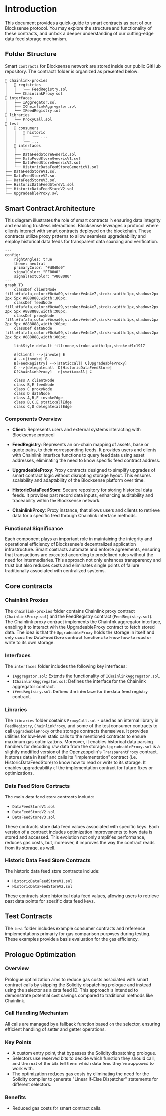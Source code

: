 # Introduction

This document provides a quick-guide to smart contracts as part of our Blocksense protocol. You may explore the structure and functionality of these contracts, and unlock a deeper understanding of our cutting-edge data feed storage mechanism.

## Folder Structure

Smart `contracts` for Blocksense network are stored inside our public GitHub repository. The contracts folder is organized as presented below:

```code
📁 chainlink-proxies
│   📁 registries
│   │   └── FeedRegistry.sol
│   └── ChainlinkProxy.sol
📁 interfaces
│   ├── IAggregator.sol
│   ├── IChainlinkAggregator.sol
│   └── IFeedRegistry.sol
📁 libraries
│   └── ProxyCall.sol
📁 test
│   📁 consumers
│   │   📁 historic
│   │   │   └── ...
│   │   └── ...
│   📁 interfaces
│   │   └── ...
│   ├── DataFeedStoreGeneric.sol
│   ├── DataFeedStoreGenericV1.sol
│   ├── DataFeedStoreGenericV2.sol
│   └── HistoricDataFeedStoreGenericV1.sol
├── DataFeedStoreV1.sol
├── DataFeedStoreV2.sol
├── DataFeedStoreV3.sol
├── HistoricDataFeedStoreV1.sol
├── HistoricDataFeedStoreV2.sol
└── UpgradeableProxy.sol
```

## Smart Contract Architecture

This diagram illustrates the role of smart contracts in ensuring data integrity and enabling trustless interactions. Blocksense leverages a protocol where clients interact with smart contracts deployed on the blockchain. These contracts utilize proxy patterns to allow seamless upgradeability and employ historical data feeds for transparent data sourcing and verification.

```mermaid
---
config:
    rightAngles: true
    theme: neutral
    primaryColor: "#d0d0d0"
    signalColor: "FF0000"
    signalTextColor: "#808080"
---
graph TD
    classDef clientNode fill:#fafafa,color:#0c0a09,stroke:#e4e4e7,stroke-width:1px,shadow:2px 2px 5px #888888,width:180px;
    classDef feedNode fill:#fafafa,color:#0c0a09,stroke:#e4e4e7,stroke-width:1px,shadow:2px 2px 5px #888888,width:200px;
    classDef proxyNode fill:#fafafa,color:#0c0a09,stroke:#e4e4e7,stroke-width:1px,shadow:2px 2px 5px #888888,width:200px;
    classDef dataNode fill:#fafafa,color:#0c0a09,stroke:#e4e4e7,stroke-width:1px,shadow:2px 2px 5px #888888,width:300px;

    linkStyle default fill:none,stroke-width:1px,stroke:#1c1917

    A[Client] -->|invoke| E
    A -->|invoke| B
    B[FeedRegistry] -->|staticcall| C[UpgradeableProxy]
    C -->|delegatecall| D[HistoricDataFeedStore]
    E[ChainlinkProxy] -->|staticcall| C

    class A clientNode
    class B,E feedNode
    class C proxyNode
    class D dataNode
    class A,B,E invokeEdge
    class B,C,E staticcallEdge
    class C,D delegatecallEdge
```

### Components Overview

- **Client**: Represents users and external systems interacting with Blocksense protocol.

- **FeedRegistry**: Represents an on-chain mapping of assets, base or quote pairs, to their corresponding feeds. It provides users and clients with Chainlink interface functions to query feed data using asset addresses, eliminating the need to know specific feed contract address.

- **UpgradeableProxy**: Proxy contracts designed to simplify upgrades of smart contract logic without disrupting storage layout. This ensures scalability and adaptability of the Blocksense platform over time.

- **HistoricDataFeedStore**: Secure repository for storing historical data feeds. It provides past record data inputs, enhancing auditability and traceability within the Blocksense network.

- **ChainlinkProxy**: Proxy instance, that allows users and clients to retrieve data for a specific feed through Chainlink interface methods.

### Functional Significance

Each component plays an important role in maintaining the integrity and operational efficiency of Blocksense's decentralized application infrastructure. Smart contracts automate and enforce agreements, ensuring that transactions are executed according to predefined rules without the need for intermediaries. This approach not only enhances transparency and trust but also reduces costs and eliminates single points of failure traditionally associated with centralized systems.

## Core contracts

### Chainlink Proxies

The `chainlink-proxies` folder contains Chainlink proxy contract (`ChainlinkProxy.sol`) and the FeedRegistry contract (`FeedRegistry.sol`). The Chainlink proxy contract implements the Chainlink aggregator interface, enabling it to interact with the UpgradeableProxy contract to fetch stored data. The idea is that the `UpgradeableProxy` holds the storage in itself and only uses the DataFeedStore contract functions to know how to read or write to its own storage.

### Interfaces

The `interfaces` folder includes the following key interfaces:

- `IAggregator.sol`: Extends the functionality of `IChainlinkAggregator.sol`.
- `IChainlinkAggregator.sol`: Defines the interface for the Chainlink aggregator contract.
- `IFeedRegistry.sol`: Defines the interface for the data feed registry contract.

### Libraries

The `libraries` folder contains `ProxyCall.sol` - used as an internal library in `FeedRegistry`, `ChainlinkProxy`, and some of the test consumer contracts to call `UpgradeableProxy` or the storage contracts themselves. It provides utilities for low-level static calls to the mentioned contracts to ensure maximum gas optimizations. Moreover, it enables historical data parsing handlers for decoding raw data from the storage.
`UpgradeableProxy.sol` is a slightly modified version of the Openzeppelin's `TransparentProxy` contract. It stores data in itself and calls its "implementation" contract (i.e. HistoricDataFeedStore) to know how to read or write to its storage. It enables upgradeability of the implementation contract for future fixes or optimizations.

### Data Feed Store Contracts

The main data feed store contracts include:

- `DataFeedStoreV1.sol`
- `DataFeedStoreV2.sol`
- `DataFeedStoreV3.sol`

These contracts store data feed values associated with specific keys. Each version of a contract includes optimization improvements to how data is stored and accessed. This evolution not only amplifies performance, reduces gas costs, but, moreover, it improves the way the contract reads from its storage, as well.

### Historic Data Feed Store Contracts

The historic data feed store contracts include:

- `HistoricDataFeedStoreV1.sol`
- `HistoricDataFeedStoreV2.sol`

These contracts store historical data feed values, allowing users to retrieve past data points for specific data feed keys.

## Test Contracts

The `test` folder includes example consumer contracts and reference implementations primarily for gas comparison purposes during testing. These examples provide a basis evaluation for the gas efficiency.

## Prologue Optimization

### Overview

Prologue optimization aims to reduce gas costs associated with smart contract calls by skipping the Solidity dispatching prologue and instead using the selector as a data feed ID. This approach is intended to demonstrate potential cost savings compared to traditional methods like Chainlink.

### Call Handling Mechanism

All calls are managed by a fallback function based on the selector, ensuring efficient handling of setter and getter operations.

### Key Points

- A custom entry point, that bypasses the Solidity dispatching prologue.
- Selectors use reserved bits to decide which function they should call, and the rest of the bits tell them which data feed they're supposed to work with.
- The optimization reduces gas costs by eliminating the need for the Solidity compiler to generate "Linear If-Else Dispatcher" statements for different selectors.

### Benefits

- Reduced gas costs for smart contract calls.
